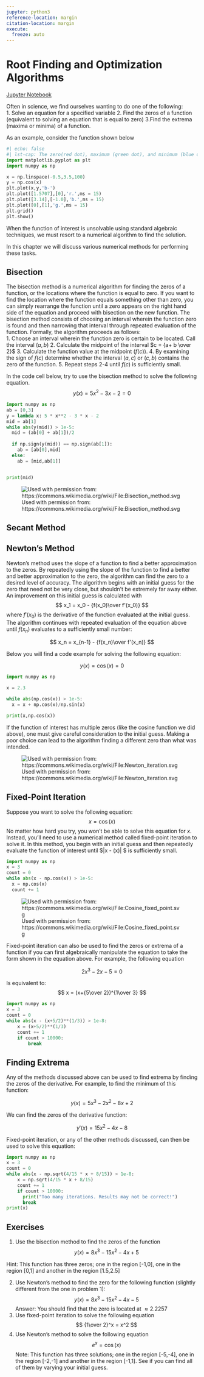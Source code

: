 ```yaml
---
jupyter: python3
reference-location: margin
citation-location: margin
execute: 
  freeze: auto
---
```


# Root Finding and Optimization Algorithms

[Jupyter Notebook](https://lancejnelson.github.io/PH135/jupyter/rootFinding.ipynb)

Often in science, we find ourselves wanting to do one of the following:  
1. Solve an equation for a specified variable
2. Find the zeros of a function (equivalent to solving an equation that is equal to zero)
3.Find the extrema (maxima or minima) of a function.

As an example, consider the function shown below

```python
#| echo: false
#| lst-cap: The zero(red dot), maximum (green dot), and minimum (blue dot) of a function are illustrated.
import matplotlib.pyplot as plt
import numpy as np

x = np.linspace(-0.5,3.5,100)
y = np.cos(x)
plt.plot(x,y,'b-')
plt.plot([1.5707],[0],'r.',ms = 15)
plt.plot([3.14],[-1.0],'b.',ms = 15)
plt.plot([0],[1],'g.',ms = 15)
plt.grid()
plt.show()
```


When the function of interest is unsolvable using standard algebraic techniques, we must resort to a numerical algorithm to find the solution.

<!--  Finding the zero of this function means finding the x-value where the function is equal to zero (red dot).  Finding the min or max of the function means finding the x value where the slope of the function is zero (blue and green dots). When algebra techniques fail to solve the equation, we can use one of several numerical algorithms to solve it instead. 
You probably remember being asked to find the roots of a function in your math class. Finding the roots means finding the x values that make $y(x) = 0$. For example, the following polynomial equation has two solutions that can be found using the quadratic formula.

$$
4 x^2 + 2x - 2 = 0
$$

The solutions to this equation are $-1$ and ${1\over 2}$. Try plugging them into the equation above to verify this. -->
In this chapter we will discuss various numerical methods for performing these tasks.   

## Bisection
The bisection method is a numerical algorithm for finding the zeros of a function, or the locations where the function is equal to zero. If you want to find the location where the function equals something other than zero, you can simply rearrange the function until a zero appears on the right hand side of the equation and proceed with bisection on the new function. 
The bisection method consists of choosing an interval wherein the function zero is found and then narrowing that interval through repeated evaluation of the function.  Formally, the algorithm proceeds as follows:  
1. Choose an interval wherein the function zero is certain to be located. Call the interval $(a,b)$
2. Calculate the midpoint of the interval $c = {a+ b \over 2}$
3. Calculate the function value at the midpoint ($f(c)$).
4. By examining the sign of $f(c)$ determine whether the interval $(a,c)$ or $(c,b)$ contains the zero of the function.
5. Repeat steps 2-4 until $f(c)$ is sufficiently small.

In the code cell below, try to use the bisection method to solve the following equation.
$$
y(x) = 5 x^2 - 3x - 2 = 0
$$
```python
import numpy as np
ab = [0,3]
y = lambda x: 5 * x**2 - 3 * x - 2
mid = ab[1]
while abs(y(mid)) > 1e-5:
  mid = (ab[0] + ab[1])/2
  
  if np.sign(y(mid)) == np.sign(ab[1]):
    ab = [ab[0],mid]
  else:
    ab = [mid,ab[1]]


print(mid)


```

![Used with permission from: https://commons.wikimedia.org/wiki/File:Bisection_method.svg](https://lancejnelson.github.io/PH135/figures/Bisection_method.png)

## Secant Method


## Newton's Method
Newton's method uses the slope of a function to find a better approximation to the zeros. By repeatedly using the slope of the function to find a better and better approximation to the zero, the algorithm can find the zero to a desired level of accuracy. The algorithm begins with an initial guess for the zero that need not be very close, but shouldn't be extremely far away either.  An improvement on this initial guess is calculated with
$$
x_1 = x_0 - {f(x_0)\over f'(x_0)}
$$
where $f'(x_0)$ is the derivative of the function evaluated at the initial guess.  The algorithm continues with repeated evaluation of the equation above until $f(x_n)$ evaluates to a sufficiently small number:

$$
x_n = x_{n-1} - {f(x_n)\over f'(x_n)}
$$

Below you will find a code example for solving the following equation:

$$
y(x) = \cos(x) = 0
$$

```python
import numpy as np

x = 2.3

while abs(np.cos(x)) > 1e-5:
  x = x + np.cos(x)/np.sin(x) 

print(x,np.cos(x))

```

If the function of interest has multiple zeros (like the cosine function we did above), one must give careful consideration to the initial guess.  Making a poor choice can lead to the algorithm finding a different zero than what was intended. 

![Used with permission from: https://commons.wikimedia.org/wiki/File:Newton_iteration.svg](https://lancejnelson.github.io/PH135/figures/Newtons_method.png)

## Fixed-Point Iteration
Suppose you want to solve the following equation:
$$
x = \cos(x)
$$
No matter how hard you try, you won't be able to solve this equation for $x$.  Instead, you'll need to use a numerical method called fixed-point iteration to solve it.  In this method, you begin with an initial guess and then repeatedly evaluate the function of interest until $|x - \cos(x)| $ is sufficiently small. 

```python
import numpy as np
x = 3
count = 0
while abs(x - np.cos(x)) > 1e-5:
  x = np.cos(x)
  count += 1
```


![Used with permission from: https://commons.wikimedia.org/wiki/File:Cosine_fixed_point.svg](https://lancejnelson.github.io/PH135/figures/Fixed_Point.png)

Fixed-point iteration can also be used to find the zeros or extrema of a function if you can first algebraically manipulate the equation to take the form shown in the equation above. For example, the following equation

$$
2x^3 - 2 x - 5 =0 
$$

Is equivalent to:
$$
x = (x+{5\over 2})^{1\over 3}
$$

```python
import numpy as np
x = 3
count = 0
while abs(x - (x+5/2)**(1/3)) > 1e-8:
    x = (x+5/2)**(1/3)
    count += 1
    if count > 10000:
        break

```


## Finding Extrema

Any of the methods discussed above can be used to find extrema by finding the zeros of the derivative.  For example, to find the minimum of this function:

$$
y(x) = 5 x^3 - 2x^2 - 8 x + 2 
$$

We can find the zeros of the derivative function:

$$
y'(x) = 15 x^2 - 4 x - 8
$$

Fixed-point iteration, or any of the other methods discussed, can then be used to solve this equation:


```python
import numpy as np
x = 3
count = 0
while abs(x - np.sqrt(4/15 * x + 8/15)) > 1e-8:
    x = np.sqrt(4/15 * x + 8/15)
    count += 1
    if count > 10000:
      print("Too many iterations. Results may not be correct!")
      break
print(x)

```


## Exercises
1. Use the bisection method to find the zeros of the function
$$
y(x) = 8x^3 - 15 x^2 - 4 x + 5
$$

Hint: This function has three zeros; one in the region [-1,0], one in the region [0,1] and another in the region [1.5,2.5]

2. Use Newton's method to find the zero for the following function (slightly different from the one in problem 1):
$$
y(x) = 8x^3 - 15 x^2 - 4 x - 5
$$
Answer: You should find that the zero is located at $\approx 2.2257$
3. Use fixed-point iteration to solve the following equation
$$
{1\over 2}^x = x^2
$$
4. Use Newton's method to solve the following equation
$$
e^x = \cos(x)
$$
Note: This function has three solutions; one in the region [-5,-4], one in the region [-2,-1] and another in the region [-1,1]. See if you can find all of them by varying your initial guess.